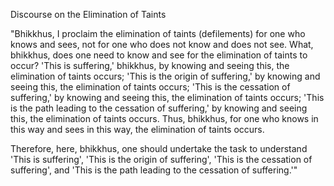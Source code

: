 Discourse on the Elimination of Taints

"Bhikkhus, I proclaim the elimination of taints (defilements) for one who knows and sees, not for one who does not know and does not see. What, bhikkhus, does one need to know and see for the elimination of taints to occur? 'This is suffering,' bhikkhus, by knowing and seeing this, the elimination of taints occurs; 'This is the origin of suffering,' by knowing and seeing this, the elimination of taints occurs; 'This is the cessation of suffering,' by knowing and seeing this, the elimination of taints occurs; 'This is the path leading to the cessation of suffering,' by knowing and seeing this, the elimination of taints occurs. Thus, bhikkhus, for one who knows in this way and sees in this way, the elimination of taints occurs.

Therefore, here, bhikkhus, one should undertake the task to understand 'This is suffering', 'This is the origin of suffering', 'This is the cessation of suffering', and 'This is the path leading to the cessation of suffering.'"